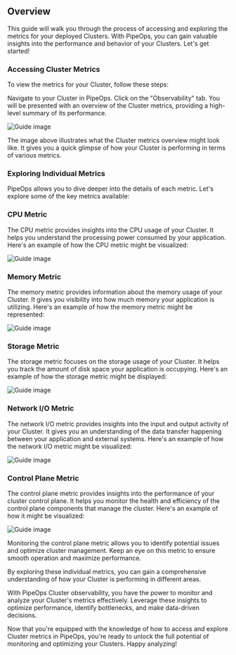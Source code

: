 ## Overview 

This guide will walk you through the process of accessing and exploring the metrics for your deployed Clusters. With PipeOps, you can gain valuable insights into the performance and behavior of your Clusters. Let's get started!

### Accessing Cluster Metrics
To view the metrics for your Cluster, follow these steps:

Navigate to your Cluster in PipeOps.
Click on the "Observability" tab.
You will be presented with an overview of the Cluster metrics, providing a high-level summary of its performance.

![Guide image](/assets/cluster_chrome_yjky9fqpga.png)

The image above illustrates what the Cluster metrics overview might look like. It gives you a quick glimpse of how your Cluster is performing in terms of various metrics.


### Exploring Individual Metrics

PipeOps allows you to dive deeper into the details of each metric. Let's explore some of the key metrics available:

### CPU Metric

The CPU metric provides insights into the CPU usage of your Cluster. It helps you understand the processing power consumed by your application. Here's an example of how the CPU metric might be visualized:

![Guide image](/assets/cluster_cpu.png)

### Memory Metric

The memory metric provides information about the memory usage of your Cluster. It gives you visibility into how much memory your application is utilizing. Here's an example of how the memory metric might be represented:

![Guide image](/assets/cluster_memory.png)

### Storage Metric

The storage metric focuses on the storage usage of your Cluster. It helps you track the amount of disk space your application is occupying. Here's an example of how the storage metric might be displayed:

![Guide image](/assets/cluster_storage.png)

### Network I/O Metric 

The network I/O metric provides insights into the input and output activity of your Cluster. It gives you an understanding of the data transfer happening between your application and external systems. Here's an example of how the network I/O metric might be visualized:

![Guide image](/assets/cluster_network.png)

### Control Plane Metric 

The control plane metric provides insights into the performance of your cluster control plane. It helps you monitor the health and efficiency of the control plane components that manage the cluster. Here's an example of how it might be visualized:

![Guide image](/assets/cluster_contro_plane.png)

Monitoring the control plane metric allows you to identify potential issues and optimize cluster management. Keep an eye on this metric to ensure smooth operation and maximize performance.

By exploring these individual metrics, you can gain a comprehensive understanding of how your Cluster is performing in different areas.

With PipeOps Cluster observability, you have the power to monitor and analyze your Cluster's metrics effectively. Leverage these insights to optimize performance, identify bottlenecks, and make data-driven decisions.

Now that you're equipped with the knowledge of how to access and explore Cluster metrics in PipeOps, you're ready to unlock the full potential of monitoring and optimizing your Clusters. Happy analyzing!


